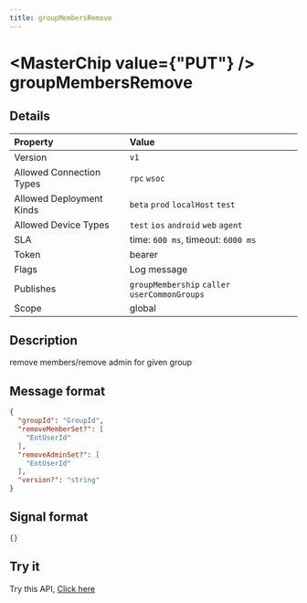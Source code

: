 ```yaml
---
title: groupMembersRemove
---
```



# <MasterChip value={"PUT"} /> groupMembersRemove

## Details

| Property | Value | 
| :--- | :--- | 
| Version | `v1` |
| Allowed Connection Types | `rpc` `wsoc`  |
| Allowed Deployment Kinds | `beta` `prod` `localHost` `test`  |
| Allowed Device Types | `test` `ios` `android` `web` `agent`  |
| SLA | time: `600 ms`, timeout: `6000 ms` |
| Token | bearer |
| Flags | Log message |
| Publishes | `groupMembership` `caller` `userCommonGroups`  |
| Scope | global |


## Description

remove members/remove admin for given group

## Message format

```json copy
{
  "groupId": "GroupId",
  "removeMemberSet?": [
    "EntUserId"
  ],
  "removeAdminSet?": [
    "EntUserId"
  ],
  "version?": "string"
}
```

## Signal format

```json copy
{}
```

## Try it

Try this API, [Click here](https://web.neome.ai/api?path=home_aside_groupMembersRemove)


